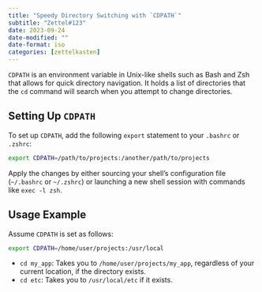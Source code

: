 ```yaml
---
title: "Speedy Directory Switching with `CDPATH`"
subtitle: "Zettel#123"
date: 2023-09-24
date-modified: ""
date-format: iso
categories: [zettelkasten]
---
```

`CDPATH` is an environment variable in Unix-like shells such as Bash and Zsh that allows for quick directory navigation. It holds a list of directories that the `cd` command will search when you attempt to change directories.

## Setting Up `CDPATH`

To set up `CDPATH`, add the following `export` statement to your `.bashrc` or `.zshrc`:

```bash
export CDPATH=/path/to/projects:/another/path/to/projects
```

Apply the changes by either sourcing your shell's configuration file (`~/.bashrc` or `~/.zshrc`) or launching a new shell session with commands like `exec -l zsh`.

## Usage Example

Assume `CDPATH` is set as follows:

```bash
export CDPATH=/home/user/projects:/usr/local
```

* `cd my_app`: Takes you to `/home/user/projects/my_app`, regardless of your current location, if the directory exists.
* `cd etc`: Takes you to `/usr/local/etc` if it exists.
